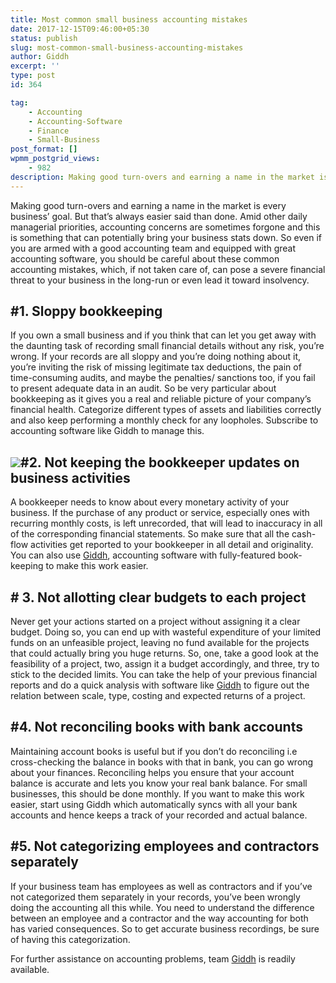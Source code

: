 ```yaml
---
title: Most common small business accounting mistakes
date: 2017-12-15T09:46:00+05:30
status: publish
slug: most-common-small-business-accounting-mistakes
author: Giddh
excerpt: ''
type: post
id: 364

tag:
    - Accounting
    - Accounting-Software
    - Finance
    - Small-Business
post_format: []
wpmm_postgrid_views:
    - 982
description: Making good turn-overs and earning a name in the market is every business’ goal. But that’s always easier said than done.
---
```

Making good turn-overs and earning a name in the market is every business’ goal. But that’s always easier said than done. Amid other daily managerial priorities, accounting concerns are sometimes forgone and this is something that can potentially bring your business stats down. So even if you are armed with a good accounting team and equipped with great accounting software, you should be careful about these common accounting mistakes, which, if not taken care of, can pose a severe financial threat to your business in the long-run or even lead it toward insolvency.

**\#1. Sloppy bookkeeping**
---------------------------

If you own a small business and if you think that can let you get away with the daunting task of recording small financial details without any risk, you’re wrong. If your records are all sloppy and you’re doing nothing about it, you’re inviting the risk of missing legitimate tax deductions, the pain of time-consuming audits, and maybe the penalties/ sanctions too, if you fail to present adequate data in an audit. So be very particular about bookkeeping as it gives you a real and reliable picture of your company’s financial health. Categorize different types of assets and liabilities correctly and also keep performing a monthly check for any loopholes. Subscribe to accounting software like Giddh to manage this.

<img class="wp-block-image size-large" src = "https://miro.medium.com/max/1536/1*d068J9R0fz2Wi8CopRyJwQ.jpeg" />**\#2. Not keeping the bookkeeper updates on business activities**
------------------------------------------------------------------

A bookkeeper needs to know about every monetary activity of your business. If the purchase of any product or service, especially ones with recurring monthly costs, is left unrecorded, that will lead to inaccuracy in all of the corresponding financial statements. So make sure that all the cash-flow activities get reported to your bookkeeper in all detail and originality. You can also use [Giddh](https://giddh.com/), accounting software with fully-featured book-keeping to make this work easier.

**\# 3. Not allotting clear budgets to each project**
-----------------------------------------------------

Never get your actions started on a project without assigning it a clear budget. Doing so, you can end up with wasteful expenditure of your limited funds on an unfeasible project, leaving no fund available for the projects that could actually bring you huge returns. So, one, take a good look at the feasibility of a project, two, assign it a budget accordingly, and three, try to stick to the decided limits. You can take the help of your previous financial reports and do a quick analysis with software like [Giddh](https://giddh.com/) to figure out the relation between scale, type, costing and expected returns of a project.

**\#4. Not reconciling books with bank accounts**
-------------------------------------------------

Maintaining account books is useful but if you don’t do reconciling i.e cross-checking the balance in books with that in bank, you can go wrong about your finances. Reconciling helps you ensure that your account balance is accurate and lets you know your real bank balance. For small businesses, this should be done monthly. If you want to make this work easier, start using Giddh which automatically syncs with all your bank accounts and hence keeps a track of your recorded and actual balance.

**\#5. Not categorizing employees and contractors separately**
--------------------------------------------------------------

If your business team has employees as well as contractors and if you’ve not categorized them separately in your records, you’ve been wrongly doing the accounting all this while. You need to understand the difference between an employee and a contractor and the way accounting for both has varied consequences. So to get accurate business recordings, be sure of having this categorization.

For further assistance on accounting problems, team [Giddh](https://giddh.com/) is readily available.